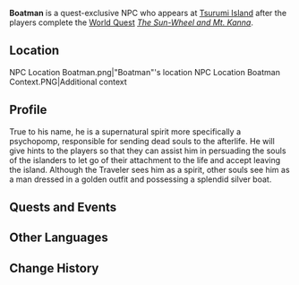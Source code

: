{{Character Infobox
|type             = Quest NPC
|deceased         = Past
|image            = NPC Boatman.png
|realname         = 
|region           = Inazuma
|affiliation      = 
|title            = 
|voiceEN          = 
|voiceCN          = 
|voiceJP          = 
}}
'''Boatman''' is a quest-exclusive NPC who appears at [[Tsurumi Island]] after the players complete the [[World Quest]] ''[[The Sun-Wheel and Mt. Kanna]]''.

==Location==
<gallery hideaddbutton="true" captionalign="center">
NPC Location Boatman.png|"Boatman"'s location
NPC Location Boatman Context.PNG|Additional context
</gallery>

==Profile==
True to his name, he is a supernatural spirit more specifically a psychopomp, responsible for sending dead souls to the afterlife. He will give hints to the players so that they can assist him in persuading the souls of the islanders to let go of their attachment to the life and accept leaving the island. Although the Traveler sees him as a spirit, other souls see him as a man dressed in a golden outfit and possessing a splendid silver boat.

==Quests and Events==
{{Quest Appearances}}

==Other Languages==
{{Other Languages
|en      = "Boatman"
|zhs     = 「船工」
|zhs_rm  = "Chuángōng"
|zht     = 「船工」
|zht_rm  = "Chuángōng"
|zh_tl   = "Boatman"
|ja      = 「{{Rubi|船|せん|頭|どう}}」
|ja_rm   = "Sendou"
|ja_tl   = "Boatman"
|ko      = 「뱃사공」
|ko_rm   = "Baetsagong"
|ko_tl   = "Boatman"
|es      = Barquero
|es_tl   = Boatman
|fr      = Batelier
|fr_tl   = Boatman
|ru      = «Лодочник»
|ru_tl   = "Boatman"
|th      = "คนพายเรือ"
|th_rm   = "Khon Phai Ruea"
|th_tl   =
|vi      = "Người Lái Thuyền"
|vi_tl   = "Boatman"
|de      = „Bootsfahrer“
|de_tl   = "Boater"
|id      = "Boatman"
|pt      = Barqueiro
|pt_tl   = Boatman
}}

==Change History==
{{Change History|2.2}}